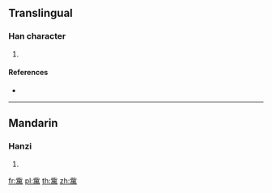 ==Translingual==

===Han character===
{{Han char|rn=77|rad=止|as=11|sn=15|four=21227|canj=YPWLB|ids=⿱此禺}}

# {{defn|Han|sort=止11}}

====References====
* {{Han ref|kx=0848.151|dkj=24896|hdz=21445.070|uh=6B76|ud=27510|bh=E6D1|bd=59089}}

----

==Mandarin==

===Hanzi===
{{cmn-hanzi|pin=[[yú]] ([[yu2]])|wg=yü<sup>2</sup>}}

# {{defn|lang=cmn|sort=止11}}

[[fr:歶]]
[[pl:歶]]
[[th:歶]]
[[zh:歶]]
